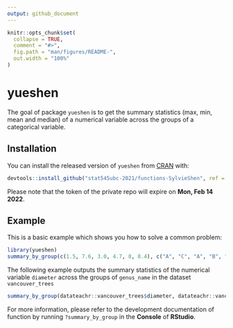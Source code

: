 ```yaml
---
output: github_document
---
```


<!-- README.md is generated from README.Rmd. Please edit that file -->

```r
knitr::opts_chunk$set(
  collapse = TRUE,
  comment = "#>",
  fig.path = "man/figures/README-",
  out.width = "100%"
)
```

# yueshen

<!-- badges: start -->
<!-- badges: end -->

The goal of package `yueshen` is to get the summary statistics (max, min, mean and median) of a numerical variable across the groups of a categorical variable.

## Installation

You can install the released version of `yueshen` from [CRAN](https://CRAN.R-project.org) with:

``` r
devtools::install_github("stat545ubc-2021/functions-SylvieShen", ref = "0.1.1", auth_token = "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")
```

Please note that the token of the private repo will expire on **Mon, Feb 14 2022**.


## Example

This is a basic example which shows you how to solve a common problem:

```r
library(yueshen)
summary_by_group(c(1.5, 7.6, 3.0, 4.7, 8, 8.4), c("A", "C", "A", "B", "B", "A"))
```

The following example outputs the summary statistics of the numerical variable `diameter` across the groups of `genus_name` in the dataset `vancouver_trees`

```r
summary_by_group(datateachr::vancouver_trees$diameter, datateachr::vancouver_trees$genus_name)
```

For more information, please refer to the development documentation of function by running ```?summary_by_group``` in the **Console** of **RStudio**.
